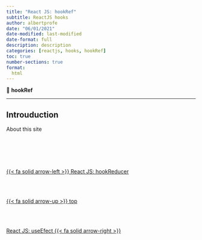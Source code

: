 ```yaml
---
title: "React JS: hookRef"
subtitle: ReactJS hooks
author: albertprofe
date: "06/01/2021"
date-modified: last-modified
date-format: full
description: description
categories: [reactjs, hooks, hookRef]
toc: true
number-sections: true
format:
  html
---
```


::: {.summary}

📘 **hookRef**



:::

---

## Introuduction

About this site

<!--- navLinks -->
<br><br>
<div class=row>
<br>
<div class='column left previous'>
<br>
[{{< fa solid arrow-left >}} React JS: hookReducer](/reactjs/reactjs-hook-reducer.qmd)
<br>
</div>
<br>
<div class='column center'>
<br>
[{{< fa solid arrow-up >}} top](#top)
<br>
</div>
<br>
<div class='column right next'>
<br>
[React JS: useEfect  {{< fa solid arrow-right >}}](/reactjs/reactjs-hook-effect.qmd)
<br>
</div>
<br>
</div>
